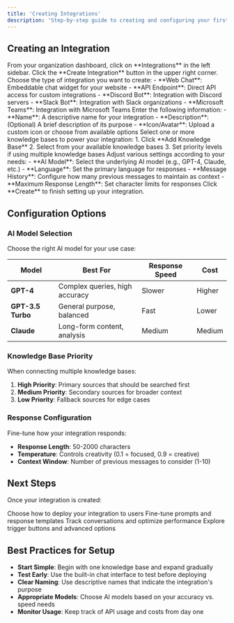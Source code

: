 ```yaml
---
title: 'Creating Integrations'
description: 'Step-by-step guide to creating and configuring your first integration'
---
```


## Creating an Integration

<Steps>
  <Step title="Navigate to Integrations">
    From your organization dashboard, click on **Integrations** in the left sidebar.
  </Step>
  <Step title="Create New Integration">
    Click the **Create Integration** button in the upper right corner.
  </Step>
  <Step title="Select Type">
    Choose the type of integration you want to create:
    - **Web Chat**: Embeddable chat widget for your website
    - **API Endpoint**: Direct API access for custom integrations
    - **Discord Bot**: Integration with Discord servers
    - **Slack Bot**: Integration with Slack organizations
    - **Microsoft Teams**: Integration with Microsoft Teams
  </Step>
  <Step title="Basic Configuration">
    Enter the following information:
    - **Name**: A descriptive name for your integration
    - **Description**: (Optional) A brief description of its purpose
    - **Icon/Avatar**: Upload a custom icon or choose from available options
  </Step>
  <Step title="Connect Knowledge Bases">
    Select one or more knowledge bases to power your integration:
    1. Click **Add Knowledge Base**
    2. Select from your available knowledge bases
    3. Set priority levels if using multiple knowledge bases
  </Step>
  <Step title="Configure Settings">
    Adjust various settings according to your needs:
    - **AI Model**: Select the underlying AI model (e.g., GPT-4, Claude, etc.)
    - **Language**: Set the primary language for responses
    - **Message History**: Configure how many previous messages to maintain as context
    - **Maximum Response Length**: Set character limits for responses
  </Step>
  <Step title="Save">
    Click **Create** to finish setting up your integration.
  </Step>
</Steps>

## Configuration Options

### AI Model Selection

Choose the right AI model for your use case:

| Model | Best For | Response Speed | Cost |
|-------|----------|----------------|------|
| **GPT-4** | Complex queries, high accuracy | Slower | Higher |
| **GPT-3.5 Turbo** | General purpose, balanced | Fast | Lower |
| **Claude** | Long-form content, analysis | Medium | Medium |

### Knowledge Base Priority

When connecting multiple knowledge bases:

1. **High Priority**: Primary sources that should be searched first
2. **Medium Priority**: Secondary sources for broader context
3. **Low Priority**: Fallback sources for edge cases

### Response Configuration

Fine-tune how your integration responds:

- **Response Length**: 50-2000 characters
- **Temperature**: Controls creativity (0.1 = focused, 0.9 = creative)
- **Context Window**: Number of previous messages to consider (1-10)

## Next Steps

Once your integration is created:

<CardGroup cols={2}>
  <Card title="Deploy Your Integration" href="/integrations/web-chat">
    Choose how to deploy your integration to users
  </Card>
  <Card title="Customize Behavior" href="/integrations/customization">
    Fine-tune prompts and response templates
  </Card>
  <Card title="Monitor Performance" href="/integrations/analytics">
    Track conversations and optimize performance
  </Card>
  <Card title="Advanced Features" href="/integrations/widget-triggers">
    Explore trigger buttons and advanced options
  </Card>
</CardGroup>

## Best Practices for Setup

- **Start Simple**: Begin with one knowledge base and expand gradually
- **Test Early**: Use the built-in chat interface to test before deploying
- **Clear Naming**: Use descriptive names that indicate the integration's purpose
- **Appropriate Models**: Choose AI models based on your accuracy vs. speed needs
- **Monitor Usage**: Keep track of API usage and costs from day one 